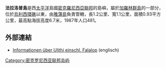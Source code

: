 '''法拉洛普島'''是西[[太平洋|太平洋]]島國[[密克羅尼西亞聯邦|密克羅尼西亞聯邦]]的島嶼，屬於[[加羅林群島|加羅林群島]]的一部分，位於[[烏利西環礁|烏利西環礁]]以東，由[[雅蒲島|雅蒲島]]負責管轄，長1.2公里、寬1.1公里，面積0.93平方公里，最高點海拔高度6.7米，1987年人口481。

==外部連結==
* [http://www.pacificworlds.com/yap/index.cfm Informationen über Ulithi einschl. Falalop] {{Wayback|url=http://www.pacificworlds.com/yap/index.cfm |date=20201127013729 }} (englisch)

{{Micronesia-stub}}
[[Category:密克罗尼西亚联邦岛屿|Category:密克罗尼西亚联邦岛屿]]